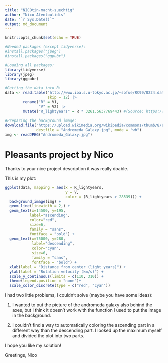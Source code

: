 ```yaml
---
title: "NICOtin-macht-suechtig"
author: "Nico Afentoulidis"
date: "`r Sys.Date()`"
output: md_document
---
```


```r
knitr::opts_chunk$set(echo = TRUE)

#Needed packages (except tidyverse):
#install.packages("jpeg")
#install.packages("ggpubr")

#Loading all packages:
library(tidyverse)
library(jpeg)
library(ggpubr)

#Getting the data into R:
data <- read.table("http://www.ioa.s.u-tokyo.ac.jp/~sofue/RC99/0224.dat",
                   skip = 12) |> 
        rename("R" = V1,
               "V" = V2) |> 
        mutate("R_lightyears" = R * 3261.5637769443) #(Source: https://www.unitconverters.net/length/kiloparsec-to-light-year.htm)

#Preparing the background image:
download.file("https://upload.wikimedia.org/wikipedia/commons/thumb/8/8c/Andromeda_Galaxy_560mm_FL.jpg/800px-Andromeda_Galaxy_560mm_FL.jpg",
              destfile = "Andromeda_Galaxy.jpg", mode = "wb")
img <- readJPEG("Andromeda_Galaxy.jpg")
```

# Pleasants project by Nico

Thanks to your nice project description it was really doable.

This is my plot:

```r

ggplot(data, mapping = aes(x = R_lightyears,
                           y = V,
                           color = (R_lightyears > 28539))) + 
  background_image(img) +
  geom_line(linewidth = 2,) +
  geom_text(x=14500, y=195, 
           label="ascending", 
           color="red",
           size=6,
           family = "sans",
           fontface = "bold") +
  geom_text(x=75000, y=280, 
            label="descending", 
            color="cyan",
            size=6,
            family = "sans",
            fontface = "bold") +
  xlab(label = "Distance from center (light years)") +
  ylab(label = "Rotation velocity (km/s)") +
  scale_y_continuous(limits = c(110, 310)) +
  theme(legend.position = "none")+
  scale_color_discrete(type = c("red", "cyan"))

```

I had two little problems, I couldn't solve (maybe you have some ideas):

1. I wanted to put the picture of the andromeda galaxy also behind the axes, but I think it doesn't work with the function I used to put the image in the background.

2. I couldn't find a way to automatically coloring the ascending part in a different way than the descending part. I looked up the maximum myself and divided the plot into two parts.

I hope you like my solution!

Greetings,
Nico

  
